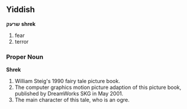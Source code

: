{{Wikipedia}}
==Yiddish==

'''שרעק''' '''shrek'''

#fear
#terror

===Proper Noun===
'''Shrek'''

#William Steig's 1990 fairy tale picture book.
#The computer graphics motion picture adaption of this picture book, published by DreamWorks SKG in May 2001.
#The main character of this tale, who is an ogre.